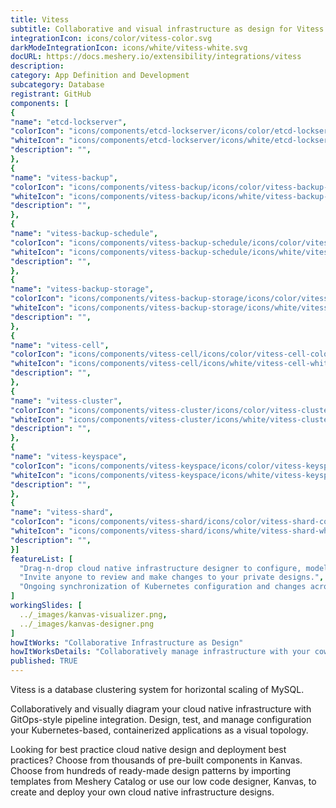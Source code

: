 ```yaml
---
title: Vitess
subtitle: Collaborative and visual infrastructure as design for Vitess
integrationIcon: icons/color/vitess-color.svg
darkModeIntegrationIcon: icons/white/vitess-white.svg
docURL: https://docs.meshery.io/extensibility/integrations/vitess
description: 
category: App Definition and Development
subcategory: Database
registrant: GitHub
components: [
{
"name": "etcd-lockserver",
"colorIcon": "icons/components/etcd-lockserver/icons/color/etcd-lockserver-color.svg",
"whiteIcon": "icons/components/etcd-lockserver/icons/white/etcd-lockserver-white.svg",
"description": "",
},
{
"name": "vitess-backup",
"colorIcon": "icons/components/vitess-backup/icons/color/vitess-backup-color.svg",
"whiteIcon": "icons/components/vitess-backup/icons/white/vitess-backup-white.svg",
"description": "",
},
{
"name": "vitess-backup-schedule",
"colorIcon": "icons/components/vitess-backup-schedule/icons/color/vitess-backup-schedule-color.svg",
"whiteIcon": "icons/components/vitess-backup-schedule/icons/white/vitess-backup-schedule-white.svg",
"description": "",
},
{
"name": "vitess-backup-storage",
"colorIcon": "icons/components/vitess-backup-storage/icons/color/vitess-backup-storage-color.svg",
"whiteIcon": "icons/components/vitess-backup-storage/icons/white/vitess-backup-storage-white.svg",
"description": "",
},
{
"name": "vitess-cell",
"colorIcon": "icons/components/vitess-cell/icons/color/vitess-cell-color.svg",
"whiteIcon": "icons/components/vitess-cell/icons/white/vitess-cell-white.svg",
"description": "",
},
{
"name": "vitess-cluster",
"colorIcon": "icons/components/vitess-cluster/icons/color/vitess-cluster-color.svg",
"whiteIcon": "icons/components/vitess-cluster/icons/white/vitess-cluster-white.svg",
"description": "",
},
{
"name": "vitess-keyspace",
"colorIcon": "icons/components/vitess-keyspace/icons/color/vitess-keyspace-color.svg",
"whiteIcon": "icons/components/vitess-keyspace/icons/white/vitess-keyspace-white.svg",
"description": "",
},
{
"name": "vitess-shard",
"colorIcon": "icons/components/vitess-shard/icons/color/vitess-shard-color.svg",
"whiteIcon": "icons/components/vitess-shard/icons/white/vitess-shard-white.svg",
"description": "",
}]
featureList: [
  "Drag-n-drop cloud native infrastructure designer to configure, model, and deploy your workloads.",
  "Invite anyone to review and make changes to your private designs.",
  "Ongoing synchronization of Kubernetes configuration and changes across any number of clusters."
]
workingSlides: [
  ../_images/kanvas-visualizer.png,
  ../_images/kanvas-designer.png
]
howItWorks: "Collaborative Infrastructure as Design"
howItWorksDetails: "Collaboratively manage infrastructure with your coworkers synchronously sharing the same designs."
published: TRUE
---
```

<p>
Vitess is a database clustering system for horizontal scaling of MySQL.
</p>
<p>
    Collaboratively and visually diagram your cloud native infrastructure with GitOps-style pipeline integration. Design, test, and manage configuration your Kubernetes-based, containerized applications as a visual topology.
</p>
<p>
    Looking for best practice cloud native design and deployment best practices? Choose from thousands of pre-built components in Kanvas. Choose from hundreds of ready-made design patterns by importing templates from Meshery Catalog or use our low code designer, Kanvas, to create and deploy your own cloud native infrastructure designs.
</p>
